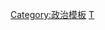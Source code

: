 {{political party
| 名稱 = 台灣農民黨
}}<noinclude>

{{Documentation
|1 = Template:political party/doc2
|content = {{Template:political party/doc2 |[[台灣農民黨]]}}
}}

[[Category:政治模板]]
[[Category:台灣政黨標示模板|T]]
</noinclude>